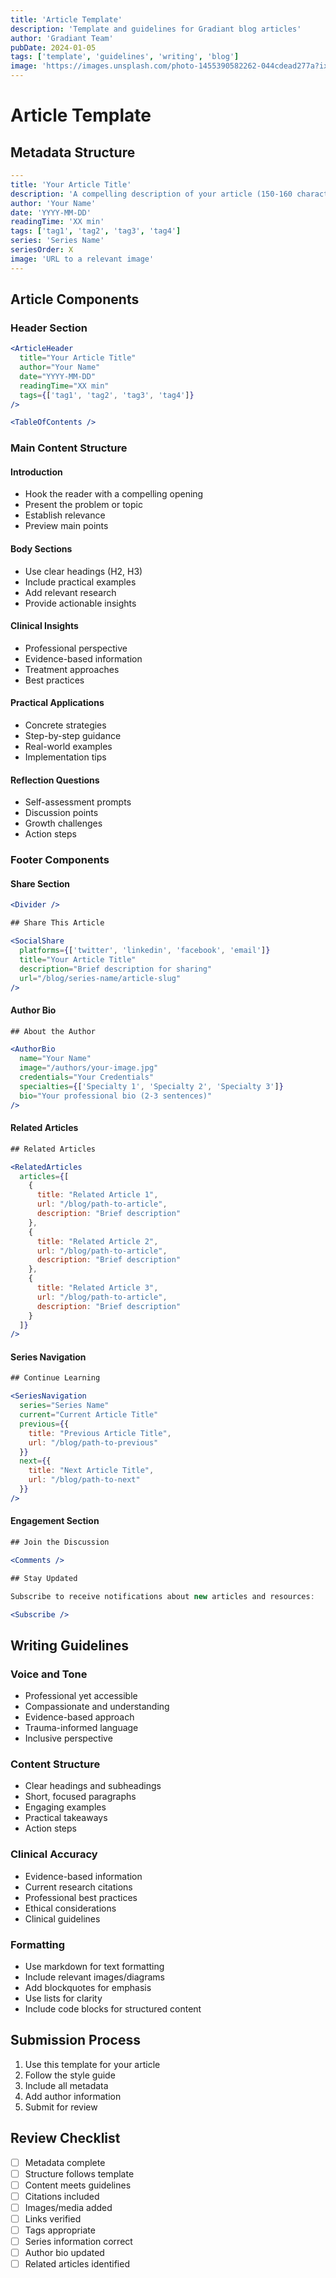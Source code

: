 ```yaml
---
title: 'Article Template'
description: 'Template and guidelines for Gradiant blog articles'
author: 'Gradiant Team'
pubDate: 2024-01-05
tags: ['template', 'guidelines', 'writing', 'blog']
image: 'https://images.unsplash.com/photo-1455390582262-044cdead277a?ixlib=rb-4.0.3&auto=format&fit=crop&w=1200&q=80'
---
```



# Article Template

## Metadata Structure

```yaml
---
title: 'Your Article Title'
description: 'A compelling description of your article (150-160 characters)'
author: 'Your Name'
date: 'YYYY-MM-DD'
readingTime: 'XX min'
tags: ['tag1', 'tag2', 'tag3', 'tag4']
series: 'Series Name'
seriesOrder: X
image: 'URL to a relevant image'
---
```

## Article Components

### Header Section

```jsx
<ArticleHeader
  title="Your Article Title"
  author="Your Name"
  date="YYYY-MM-DD"
  readingTime="XX min"
  tags={['tag1', 'tag2', 'tag3', 'tag4']}
/>

<TableOfContents />
```

### Main Content Structure

#### Introduction

- Hook the reader with a compelling opening
- Present the problem or topic
- Establish relevance
- Preview main points

#### Body Sections

- Use clear headings (H2, H3)
- Include practical examples
- Add relevant research
- Provide actionable insights

#### Clinical Insights

- Professional perspective
- Evidence-based information
- Treatment approaches
- Best practices

#### Practical Applications

- Concrete strategies
- Step-by-step guidance
- Real-world examples
- Implementation tips

#### Reflection Questions

- Self-assessment prompts
- Discussion points
- Growth challenges
- Action steps

### Footer Components

#### Share Section

```jsx
<Divider />

## Share This Article

<SocialShare
  platforms={['twitter', 'linkedin', 'facebook', 'email']}
  title="Your Article Title"
  description="Brief description for sharing"
  url="/blog/series-name/article-slug"
/>
```

#### Author Bio

```jsx
## About the Author

<AuthorBio
  name="Your Name"
  image="/authors/your-image.jpg"
  credentials="Your Credentials"
  specialties={['Specialty 1', 'Specialty 2', 'Specialty 3']}
  bio="Your professional bio (2-3 sentences)"
/>
```

#### Related Articles

```jsx
## Related Articles

<RelatedArticles
  articles={[
    {
      title: "Related Article 1",
      url: "/blog/path-to-article",
      description: "Brief description"
    },
    {
      title: "Related Article 2",
      url: "/blog/path-to-article",
      description: "Brief description"
    },
    {
      title: "Related Article 3",
      url: "/blog/path-to-article",
      description: "Brief description"
    }
  ]}
/>
```

#### Series Navigation

```jsx
## Continue Learning

<SeriesNavigation
  series="Series Name"
  current="Current Article Title"
  previous={{
    title: "Previous Article Title",
    url: "/blog/path-to-previous"
  }}
  next={{
    title: "Next Article Title",
    url: "/blog/path-to-next"
  }}
/>
```

#### Engagement Section

```jsx
## Join the Discussion

<Comments />

## Stay Updated

Subscribe to receive notifications about new articles and resources:

<Subscribe />
```

## Writing Guidelines

### Voice and Tone

- Professional yet accessible
- Compassionate and understanding
- Evidence-based approach
- Trauma-informed language
- Inclusive perspective

### Content Structure

- Clear headings and subheadings
- Short, focused paragraphs
- Engaging examples
- Practical takeaways
- Action steps

### Clinical Accuracy

- Evidence-based information
- Current research citations
- Professional best practices
- Ethical considerations
- Clinical guidelines

### Formatting

- Use markdown for text formatting
- Include relevant images/diagrams
- Add blockquotes for emphasis
- Use lists for clarity
- Include code blocks for structured content

## Submission Process

1. Use this template for your article
2. Follow the style guide
3. Include all metadata
4. Add author information
5. Submit for review

## Review Checklist

- [ ] Metadata complete
- [ ] Structure follows template
- [ ] Content meets guidelines
- [ ] Citations included
- [ ] Images/media added
- [ ] Links verified
- [ ] Tags appropriate
- [ ] Series information correct
- [ ] Author bio updated
- [ ] Related articles identified
